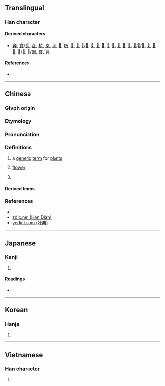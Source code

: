 {{character info/new}}
{{also|𠦄|芔}}
==Translingual==

===Han character===
{{Han char|rn=24|rad=十|as=03|sn=5|four=40440|canj=JT|ids=⿱十廾}}

====Derived characters====
* [[奔]], [[賁]]/[[贲]], [[㫩]], [[枿]], [[桒]], [[泋]], [[𠛟]], [[𠱥]], [[𢱭]], [[𥊊]], [[𥑾]]/[[𥓈]], [[𥮈]], [[𦯨]], [[𦶫]], [[𬜦]], [[𧫵]], [[𨐟]], [[𨒍]], [[𩚰]], [[𩝃]]/[[𩞳]]/[[𩞴]], [[𢍃]], [[𠦪]], [[𡮃]], [[𢞨]]/[[𢡘]], [[𩿜]]/[[䴅]], [[鼖]], [[䯵]]

====References====
* {{Han ref|kx=0156.060|dkj=02706|dj=0354.050|hdz=10059.080|uh=5349}}

----

==Chinese==
{{zh-forms|alt=芔:original form,𠦃:historical form,𠦄:corrupted form}}

===Glyph origin===
{{Han etym}}

===Etymology===
{{rfe|lang=zh}}

===Pronunciation===
{{zh-pron
|m=huì
|c=wai2,wai5
|h=pfs=
|md=
|mn=húi/hùi/hūi
|w=
|mc=y
|oc=y
|cat=n,pn
}}

===Definitions===
{{zh-hanzi}}

# a [[generic]] [[term]] for [[plant]]s
#: {{zh-x|奇花異卉|[[unusual]] [[flower]]s and [[exotic]] [[plant]]s}}
# [[flower]]
#: {{zh-x|奇卉怪草|[[strange]] [[flower]]s and [[weird]] [[grass]]}} <!-- 王元之《桂阳罗君游太湖洞庭诗序》-->
# {{surname|lang=zh}}

====Derived terms====
{{zh-der|奇卉|奇卉怪草|奇花異卉|花卉|奇葩異卉}}

===References===
* {{R:twedu|a00436}}
* [http://www.zdic.net/z/16/js/5349.htm zdic.net (Han Dian)]
* [http://yedict.com/htm/53/5349.htm yedict.com (叶典)]

----

==Japanese==

===Kanji===
{{ja-kanji|grade=|rs=十03}}

# {{defn|lang=ja|sort=十03}}

====Readings====
* {{ja-readings|on=[[き]] (ki)|kun=[[くさ]] (kusa)}}

----

==Korean==

===Hanja===
{{ko-hanja|hangeul=훼|rv=hwe|mr=hwe}}

# {{defn|lang=ko|sort=十03}}

----

==Vietnamese==

===Han character===
{{vi-hantu|[[tạp]], [[hủy]]|rs=十03}}

# {{defn|lang=vi|sort=十03}}